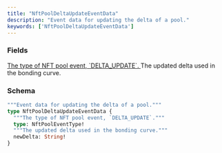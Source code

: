 ```yaml
---
title: "NftPoolDeltaUpdateEventData"
description: "Event data for updating the delta of a pool."
keywords: ['NftPoolDeltaUpdateEventData']
---
```


### Fields

<a href="/api-reference/types/nftpooleventtype">
  <ResponseField name="type" type="NftPoolEventType!" required>
    The type of NFT pool event, `DELTA_UPDATE`.
  </ResponseField>
</a>

<ResponseField name="newDelta" type="String!" required>
  The updated delta used in the bonding curve.
</ResponseField>

### Schema


```graphql 
"""Event data for updating the delta of a pool."""
type NftPoolDeltaUpdateEventData {
  """The type of NFT pool event, `DELTA_UPDATE`."""
  type: NftPoolEventType!
  """The updated delta used in the bonding curve."""
  newDelta: String!
}
```
